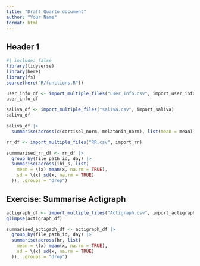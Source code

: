 ```yaml
---
title: "Draft Quarto document"
author: "Your Name"
format: html
---
```


## Header 1

```r
#| include: false
library(tidyverse)
library(here)
library(fs)
source(here("R/functions.R"))
```


```r
user_info_df <- import_multiple_files("user_info.csv", import_user_info)
user_info_df

saliva_df <- import_multiple_files("saliva.csv", import_saliva)
saliva_df
```

```r
saliva_df |>
  summarise(across(c(cortisol_norm, melatonin_norm), list(mean = mean)))
```
```r
rr_df <- import_multiple_files("RR.csv", import_rr)

summmarised_rr_df <- rr_df |>
  group_by(file_path_id, day) |>
  summarise(across(ibi_s, list(
    mean = \(x) mean(x, na.rm = TRUE),
    sd = \(x) sd(x, na.rm = TRUE)
  )), .groups = "drop")
```


## Exercise: Summarise  Actigraph
```r
actigraph_df <- import_multiple_files("Actigraph.csv", import_actigraph)
glimpse(actigraph_df)

summarised_actigaph_df <- actigraph_df |>
  group_by(file_path_id, day) |>
  summarise(across(hr, list(
    mean = \(x) mean(x, na.rm = TRUE),
    sd = \(x) sd(x, na.rm = TRUE)
  )), .groups = "drop")
```
